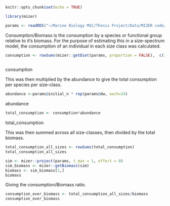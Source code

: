 

```r
knitr::opts_chunk$set(echo = TRUE)
```
```r
library(mizer)
```
```r
params <- readRDS("~/Marine Biology MSC/Thesis Project/Data/MIZER code/mizer/inst/algarve/params_Wmat-Ks_nofishing_sdst_sci_names.rds")
```
Consumption/Biomass is the consumption by a species or functional group relative to it's biomass.
For the purpose of estimating this in a size-spectrum model, the consumption of an individual in each size class was calculated.

```r
consumption <- rowSums(mizer::getDiet(params, proportion = FALSE),  c(3,2,1), dims = 2) 
            
```
consumption  


This was then multiplied by the abundance to give the total consumption per species per size-class.
```r
abundance <-params@initial_n * rep(params@dw, each=24)
```
abundance
```r
total_consumption <- consumption*abundance
```
total_consumption


This was then summed across all size-classes, then divided by the total biomass. 
```r
total_consumption_all_sizes <- rowSums(total_consumption)
total_consumption_all_sizes
```

```r
sim <- mizer::project(params, t_max = 1, effort = 0)
sim_biomass <- mizer::getBiomass(sim)
biomass <- sim_biomass[1,]
biomass
```

Giving the consumption/Biomass ratio.

```r
consumption_over_biomass <- total_consumption_all_sizes/biomass
consumption_over_biomass
```








